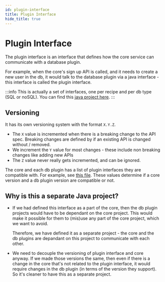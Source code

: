 ```yaml
---
id: plugin-interface
title: Plugin Interface
hide_title: true
---
```


# Plugin Interface

The plugin interface is an interface that defines how the core service can communicate with a database plugin.

For example, when the core's sign up API is called, and it needs to create a new user in the db, it would talk to the database plugin via a java interface - this interface is called the plugin interface.

:::info
This is actually a set of interfaces, one per recipe and per db type (SQL or noSQL). You can find this [java project here](https://github.com/supertokens/supertokens-plugin-interface).
:::

## Versioning

It has its own versioning system with the format `X.Y.Z`.
- The `X` value is incremented when there is a breaking change to the API spec. Breaking changes are defined by if an existing API is changed without / removed.
- We increment the `Y` value for most changes - these include non breaking changes like adding new APIs
- The `Z` value never really gets incremented, and can be ignored.

The core and each db plugin has a list of plugin interfaces they are compatible with. For example, see [this file](https://github.com/supertokens/supertokens-core/blob/master/pluginInterfaceSupported.json). These values determine if a core version and a db plugin version are compatible or not.

## Why is this a separate Java project?
- If we had defined this interface as a part of the core, then the db plugin projects would have to be dependant on the core project. This would make it possible for them to (mis)use any part of the core project, which we want to avoid.

   Therefore, we have defined it as a separate project - the core and the db plugins are depandant on this project to communicate with each other.
- We need to decouple the versioning of plugin interface and core anyway. If we made those versions the same, then even if there is a change in the core that's not related to the plugin interface, it would require changes in the db plugin (in terms of the version they support). So it's cleaner to have this as a separate project.